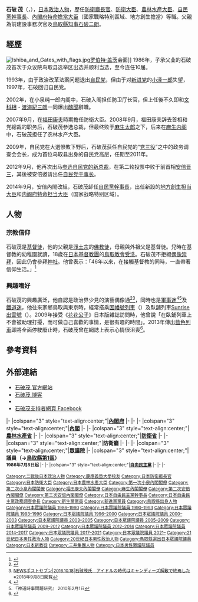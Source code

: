 {{Infobox Officeholder
|name  = 石破 茂
|original_name = 
|native_name_lang = 
|image = Shigeru Ishiba 2008.jpg
|imagesize = 230px
|country = {{JPN}}
|office = {{JPN}}第1任{{link-ja|內閣府特命擔當大臣（地方創生擔當）|内閣府特命担当大臣（地方創生担当）|內閣府特命擔當大臣<br/>（地方創生）}}
|term_start = 2015年10月7日
|term_end = 2016年8月3日
|primeminister = [[安倍晉三|安倍晉三]]
|predecessor = 新創職位
|successor = [[山本幸三|山本幸三]]
|office2 = {{JPN}}第2、3任{{link-ja|內閣府特命擔當大臣（國家戰略特別地區擔當）|内閣府特命担当大臣（国家戦略特別区域担当）|內閣府特命擔當大臣<br>（國家戰略特區）}}
|term_start2 = 2014年9月3日
|term_end2 = 2015年10月7日
|primeminister2 = [[安倍晉三|安倍晉三]]
|predecessor2 = [[新藤義孝|新藤義孝]]
|successor2 = 職位廢除
|office3       = {{JPN}}第49任[[農林水產大臣|農林水產大臣]]
|term_start3   = 2008年9月24日
|term_end3     = 2009年9月16日
|primeminister3 = [[麻生太郎|麻生太郎]]
|predecessor3  = [[町村信孝|町村信孝]]（代）
|successor3    = [[赤松廣隆|赤松廣隆]]
|office4       = {{JPN}}第4任[[防衛大臣|防衛大臣]]
|term_start4   = 2007年9月26日
|term_end4     = 2008年8月2日
|primeminister4 = [[福田康夫|福田康夫]]
|predecessor4  = [[高村正彥|高村正彥]]
|successor4    = [[林芳正|林芳正]]
|office5       = {{JPN}}第68、69任[[防衛大臣|防衛廳長官]]
|term_start5   = 2002年9月30日
|term_end5     = 2004年9月27日
|primeminister5 = [[小泉純一郎|小泉純一郎]]
|predecessor5  = [[中谷元|中谷元]]
|successor5    = [[大野功統|大野功統]]
|office6 = [[自由民主黨_(日本)|自由民主黨]]第50任[[自由民主黨幹事長|幹事長]]
|term_start6 = 2012年9月27日
|term_end6 = 2014年9月3日
|1blankname6 = {{nowrap|[[自由民主黨總裁|總裁]]}}
|1namedata6 = [[安倍晉三|安倍晉三]]
|predecessor6 = [[石原伸晃|石原伸晃]]
|successor6 = [[谷垣禎一|谷垣禎一]]
|office7       = {{JPN}}[[眾議院_(日本)|眾議院]]議員
|term_start7   = 1986年7月8日
|term_end7     = 
|predecessor7   =新設選區
|successor7     =
|constituency7  = {{Plainlist|
* {{link-ja|鳥取縣全縣區|鳥取県全県区}}（1986-1996）
* [[鳥取縣第1區|鳥取縣第1區]]（1996年至今）}}
|birth_date = {{birth date and age|1957|2|4}}
|birth_place = {{JPN}}
|native place = [[鳥取縣|鳥取縣]][[八頭郡|八頭郡]][[八頭町|八頭町]]（原[[郡家町|郡家町]]）
|religion=[[新教|新教]]
|parents = [[石破二朗|石破二朗]]（父）<br>石破和子（母）
|relatives = {{link-ja|石破市造|石破市造}}（祖父）<br>{{link-ja|金森通倫|金森通倫}}（外曾祖父）<br>{{link-ja|金森太郎|金森太郎}}（外祖父）<br>{{link-ja|金森次郎|金森次郎}}（外叔祖父）
|spouse = 石破佳子
|party = （[[自由民主黨_(日本)|自由民主黨]]→）<br />（{{link-ja|改革之會|改革の会}}→）<br />（{{link-ja|自由改革聯合|自由改革連合}}→）<br />（[[新進黨|新進黨]]→）<br />（[[無黨籍|無黨籍]]→）<br />[[自由民主黨_(日本)|自由民主黨]]
|alma_mater   = [[慶應義塾大學|慶應義塾大學]]法學部法律學科
|website      = [http://www.ishiba.com/ 官方网站]
|signature =  Ishiba-Shigeru Signature.svg
}}
{{Japanese
|japanese=石破 茂
|kana=いしば しげる
|romaji=Ishiba Shigeru}}
'''石破 茂'''（{{jpn|j=石破 茂|hg=いしば しげる|rm=Ishiba Shigeru}}，{{bd|1957年|2月4日|||Ishiba, Shigeru}}），[[日本|日本]][[政治人物|政治人物]]，歷任[[防衛大臣|防衛廳長官]]、[[防衛大臣|防衛大臣]]、[[農林水產大臣|農林水產大臣]]、[[自由民主黨_(日本)|自民黨]][[自由民主黨幹事長|幹事長]]、[[內閣府特命擔當大臣|內閣府特命擔當大臣]]（國家戰略特別區域、地方創生擔當）等職。父親為前建設事務次官及[[鳥取縣知事|鳥取縣知事]][[石破二朗|石破二朗]]。

== 經歷 ==
[[File:Ishiba_and_Gates_with_flags.jpg|thumb]][[罗伯特·盖茨|罗伯特·盖茨]]会面]] 
1986年，子承父业的石破茂首次于众议院鸟取县选举区出选并顺利当选，至今连任10届。

1993年，由于政治改革法案问题退出[[自由民主黨_(日本)|自民党]]，但由于对[[新进党|新进党]]的[[小泽一郎|小泽一郎]]失望，1997年，石破回归自民党。

2002年，在小泉纯一郎内阁中，石破入阁担任防卫厅长官，但上任後不久即和[[文部科學大臣|文科相]]・[[渡海紀三朗|渡海紀三朗]]一同爆出[[醜聞|醜聞]]辭職。

2007年9月，在[[福田康夫|福田康夫]]時期擔任防衛大臣。2008年9月，福田康夫辞去首相和党總裁的职务后，石破茂参选总裁，但最终败于[[麻生太郎|麻生太郎]]之下，后来在[[麻生內閣|麻生内阁]]中，石破茂担任了农林水产大臣。

2009年，自民党在大選慘敗下野后，石破茂获任自民党的“[[党三役|党三役]]”之中的政务调查会会长，成为首位鸟取县出身的自民党高层，任期至2011年。

2012年9月，他再次出马[[2012年自由民主党总裁选举|参选自民党的新总裁]]，在第二轮投票中败于前首相[[安倍晋三|安倍晋三]]，其後被安倍邀请出任[[自由民主黨幹事長|自民党干事长]]。

2014年9月，安倍內閣改組，石破茂卸任[[自民黨幹事長|自民黨幹事長]]，出任新設的[[地方創生担当大臣|地方創生担当大臣]]和[[內閣府特命擔當大臣|内阁府特命担当大臣]]（国家战略特别区域）。

==人物==
===宗教信仰===
石破茂是[[基督徒|基督徒]]，他的父親是[[淨土宗|淨土宗]]的[[佛教徒|佛教徒]]，母親與外祖父是基督徒。兒時在基督教的幼稚園就讀，18歲在[[日本基督教團|日本基督教團]]的[[鳥取教會|鳥取教會]][[受洗|受洗]]。石破茂不拒絕[[偶像崇拜|偶像崇拜]]，因此仍會參拜[[神社|神社]]。他曾表示：「46年以來，在接觸基督教的同時，一直帶著信仰生活。」<ref>{{Cite news |title=今週のニュース |newspaper=[[キリスト新聞|キリスト新聞]] |publisher=キリスト新聞社 |page={{要ページ番号|date=2016年10月}} |date=2006-04-22}}</ref>

===興趣嗜好===
石破茂的興趣廣泛，他自認是政治界少見的演藝偶像通<ref>{{Cite journal  |title=石破茂が選ぶ「わが愛しのアイドルたち」|journal=[[週刊ポスト|週刊ポスト]] |issue=2016年10月28日号 |publisher=[[小学館|小学館]] |pages=161頁 |date=}}</ref><ref>[https://www.news-postseven.com/archives/20161018_457084.html NEWSポストセブン|2016.10.18|石破茂氏　アイドルの時代はキャンディーズ解散で終焉した] {{Wayback|url=https://www.news-postseven.com/archives/20161018_457084.html |date=20190820112019 }} ※2018年9月8日閲覧</ref>，同時也是[[軍事迷|軍事迷]]<ref>{{Cite book|author=石破茂|year=2006|title=軍事を知らずして平和を語るな|publisher=ベストセラーズ|isbn=978-4584189672|page={{要ページ番号|date=2016年10月}}}}</ref><ref>『神道時事問題研究』 2010年2月1日{{Full|date=2016年10月}}</ref>及[[鐵道迷|鐵道迷]]，他往來家鄉鳥取與東京時，經常搭乘[[因幡號列車|因幡號列車]]（{{lang|ja|いなば }}）及臥舖列車[[出雲號列車|Sunrise出雲號]]（{{lang|ja|サンライズ出雲}}）。2009年接受《[[花花公子|花花公子]]》日本版雜誌訪問時，他曾說「在臥鋪列車上不會被助理打擾，而可做自己喜歡的事情，是很有趣的時間」。2013年傳出[[藍色列車|藍色列車]]即將全面停駛廢止時，石破茂曾在網誌上表示心情很沮喪<ref>{{Cite web |author=石破茂 |date=2013-11-08 |url=http://ishiba-shigeru.cocolog-nifty.com/blog/2013/11/post-9679.html |title=「あけぼの」廃止など |work=石破茂（いしばしげる）オフィシャルブログ |accessdate=2016-10-01 |archive-date=2016-11-30 |archive-url=https://web.archive.org/web/20161130164414/http://ishiba-shigeru.cocolog-nifty.com/blog/2013/11/post-9679.html |dead-url=no }}</ref>。

==參考資料==
{{reflist}}

== 外部連結 ==
{{Commonscat|Shigeru Ishiba}}
* [http://www.ishiba.com/ 石破茂 官方網站] {{Wayback|url=http://www.ishiba.com/ |date=20121224105636 }}
* [http://ishiba-shigeru.cocolog-nifty.com/blog/ 石破茂 博客] {{Wayback|url=http://ishiba-shigeru.cocolog-nifty.com/blog/ |date=20121224053338 }}
* {{Twitter|shigeruishiba|石破茂}}
* [http://www.facebook.com/ishibashigeru.fanpage 石破茂支持者網頁 Facebook] {{Wayback|url=http://www.facebook.com/ishibashigeru.fanpage |date=20210417070255 }}

{{start box}}
{{s-off}}
|-
|colspan="3" style="text-align:center;"|'''[[內閣府|內閣府]]'''
|-
{{s-before|職位創建}}
{{s-title|[[特命擔當大臣|特命擔當大臣]]（{{link-ja|內閣府特命擔當大臣（地方創生擔當）|内閣府特命担当大臣（地方創生担当）|地方創生}}）<br><small>2015年10月7日－2016年8月3日}}
{{s-after|[[山本幸三|山本幸三]]}}
|-
{{s-before|[[新藤義孝|新藤義孝]]}}
{{s-title|特命擔當大臣（{{link-ja|內閣府特命擔當大臣（國家戰略特別區域擔當）|内閣府特命担当大臣（国家戦略特別区域担当）|國家戰略特別區域}}）<br><small>2014年9月3日－2015年10月7日}}
{{s-after|職位廢止}}
|-
|colspan="3" style="text-align:center;"|'''[[日本內閣|內閣]]'''
|-
{{s-before|職位創建}}
{{s-title|地方創生擔當大臣<br><small>2014年9月3日－2015年10月7日}}
{{s-after|職位廢止}}
|-
|colspan="3" style="text-align:center;"|'''[[農林水產省|農林水產省]]'''
|-
{{s-before|[[町村信孝|町村信孝]]（代理）}}
{{s-title|[[農林水產大臣|農林水產大臣]]<br><small>2008年9月24日－2009年9月16日}}
{{s-after|[[赤松廣隆|赤松廣隆]]}}
|-
|colspan="3" style="text-align:center;"|'''[[防衛省|防衛省]]'''
|-
{{s-before|[[高村正彥|高村正彥]]}}
{{s-title|[[防衛大臣|防衛大臣]]<br><small>2007年9月26日－2008年8月2日}}
{{s-after|[[林芳正|林芳正]]}}
|-
|colspan="3" style="text-align:center;"|'''防衛廳'''
|-
{{s-before|[[中谷元|中谷元]]}}
{{s-title|長官<br><small>2002年9月30日－2004年9月27日}}
{{s-after|[[大野功統|大野功統]]}}
|-
{{s-par}}
|-
|colspan="3" style="text-align:center;"|'''[[眾議院_(日本)|眾議院]]'''
|-
|colspan="3" style="text-align:center;"|'''議員（{{link-ja|鳥取縣全縣區|鳥取県全県区}}→[[鳥取縣第1區|鳥取縣第1區]]）<br><small>1986年7月8日起'''
|-
{{s-ppo}}
|-
|colspan="3" style="text-align:center;"|'''[[自由民主黨_(日本)|自由民主黨]]'''
|-
{{s-before|[[石原伸晃|石原伸晃]]}}
{{s-title|[[自由民主黨幹事長|幹事長]]<br><small>2012年9月26日－2014年9月3日}}
{{s-after|[[谷垣禎一|谷垣禎一]]}}
|-
{{s-before|{{link-ja|保利耕輔|保利耕輔}}}}
{{s-title|[[自由民主黨政務調查會長|政務調查會長]]<br><small>2009年9月16日－2011年9月2日}}
{{s-after|[[茂木敏充|茂木敏充]]}}
|-
{{end box}}

{{農林水產大臣}}
{{防衛大臣}}
{{第一次小泉內閣}}
{{第二次小泉內閣}}
{{福田康夫內閣}}
{{麻生內閣}}
{{第二次安倍內閣}}
{{第三次安倍內閣}}
{{自民幹事長}}
{{自民政調會長}}

{{Authority control}}
{{DEFAULTSORT:Ishiba, Shigeru}}
[[Category:二戰後日本政治人物|Category:二戰後日本政治人物]]
[[Category:慶應義塾大學校友|Category:慶應義塾大學校友]]
[[Category:日本防衛廳長官|Category:日本防衛廳長官]]
[[Category:日本防衛大臣|Category:日本防衛大臣]]
[[Category:日本農林水產大臣|Category:日本農林水產大臣]]
[[Category:第一次小泉內閣閣僚|Category:第一次小泉內閣閣僚]]
[[Category:第二次小泉內閣閣僚|Category:第二次小泉內閣閣僚]]
[[Category:福田康夫內閣閣僚|Category:福田康夫內閣閣僚]]
[[Category:麻生內閣閣僚|Category:麻生內閣閣僚]]
[[Category:第二次安倍內閣閣僚|Category:第二次安倍內閣閣僚]]
[[Category:第三次安倍內閣閣僚|Category:第三次安倍內閣閣僚]]
[[Category:日本自由民主黨幹事長|Category:日本自由民主黨幹事長]]
[[Category:日本自由民主黨政務調查會長|Category:日本自由民主黨政務調查會長]]
[[Category:新生黨黨員|Category:新生黨黨員]]
[[Category:新進黨黨員|Category:新進黨黨員]]
[[Category:鳥取縣出身人物|Category:鳥取縣出身人物]]
[[Category:日本眾議院議員_1986–1990|Category:日本眾議院議員 1986–1990]]
[[Category:日本眾議院議員_1990–1993|Category:日本眾議院議員 1990–1993]]
[[Category:日本眾議院議員_1993–1996|Category:日本眾議院議員 1993–1996]]
[[Category:日本眾議院議員_1996–2000|Category:日本眾議院議員 1996–2000]]
[[Category:日本眾議院議員_2000–2003|Category:日本眾議院議員 2000–2003]]
[[Category:日本眾議院議員_2003–2005|Category:日本眾議院議員 2003–2005]]
[[Category:日本眾議院議員_2005–2009|Category:日本眾議院議員 2005–2009]]
[[Category:日本眾議院議員_2009–2012|Category:日本眾議院議員 2009–2012]]
[[Category:日本眾議院議員_2012–2014|Category:日本眾議院議員 2012–2014]]
[[Category:日本眾議院議員_2014–2017|Category:日本眾議院議員 2014–2017]]
[[Category:日本眾議院議員_2017–2021|Category:日本眾議院議員 2017–2021]]
[[Category:日本眾議院議員_2021–|Category:日本眾議院議員 2021–]]
[[Category:21世紀日本男性政治人物|Category:21世紀日本男性政治人物]]
[[Category:20世紀日本男性政治人物|Category:20世紀日本男性政治人物]]
[[Category:鳥取縣選出日本眾議院議員|Category:鳥取縣選出日本眾議院議員]]
[[Category:日本新教徒|Category:日本新教徒]]
[[Category:三井集團人物|Category:三井集團人物]]
[[Category:日本男性眾議院議員|Category:日本男性眾議院議員]]